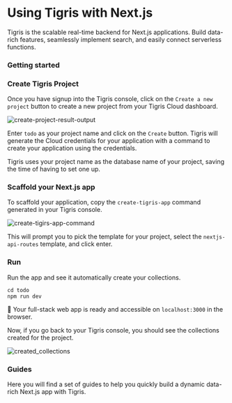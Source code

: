 
# Using Tigris with Next.js

Tigris is the scalable real-time backend for Next.js applications. Build
data-rich features, seamlessly implement search, and easily connect
serverless functions.

### Getting started

<Installation />

### Create Tigris Project

Once you have signup into the Tigris console, click on the `Create a new project` button to create a new project from your Tigris Cloud dashboard.

![create-project-result-output](/img/screenshots/create-new-project.png)

Enter `todo` as your project name and click on the `Create` button. Tigris will generate the Cloud credentials for your application with a command to create your application using the credentials.

Tigris uses your project name as the database name of your project, saving the time of having to set one up.

### Scaffold your Next.js app

To scaffold your application, copy the `create-tigris-app` command generated in your Tigris console.

![create-tigirs-app-command](/img/screenshots/create-tigris-app-command.png)

This will prompt you to pick the template for your project, select the `nextjs-api-routes` template, and click enter.

### Run

Run the app and see it automatically create your collections.

```shell
cd todo
npm run dev
```

:tada: Your full-stack web app is ready and accessible on `localhost:3000` in the browser.

Now, if you go back to your Tigris console, you should see the collections created for the project.

![created_collections](/img/screenshots/created-collections.png)

### Guides

Here you will find a set of guides to help you quickly build a dynamic data-rich
Next.js app with Tigris.

<NextjsGuidesSection className="two-cols" />
